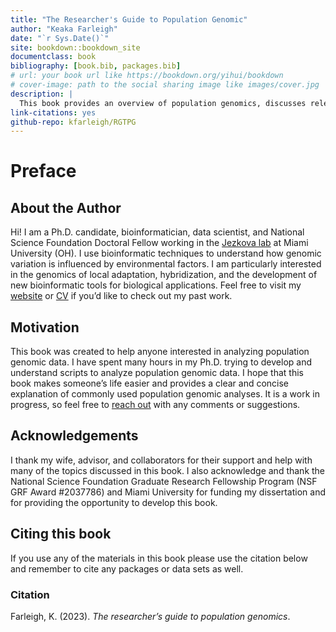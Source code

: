 --- 
title: "The Researcher's Guide to Population Genomic"
author: "Keaka Farleigh"
date: "`r Sys.Date()`"
site: bookdown::bookdown_site
documentclass: book
bibliography: [book.bib, packages.bib]
# url: your book url like https://bookdown.org/yihui/bookdown
# cover-image: path to the social sharing image like images/cover.jpg
description: |
  This book provides an overview of population genomics, discusses relevant statistics, and includes tested tutorials and workflows that can be applied to population genomic datasets.
link-citations: yes
github-repo: kfarleigh/RGTPG
---

# Preface {-}
## About the Author {-}
Hi! I am a Ph.D. candidate, bioinformatician, data scientist, and National Science Foundation Doctoral Fellow working in the [Jezkova lab](https://caloprymnus.com/) at Miami University (OH). I use bioinformatic techniques to understand how genomic variation is influenced by environmental factors. I am particularly interested in the genomics of local adaptation, hybridization, and the development of new bioinformatic tools for biological applications. Feel free to visit my [website](https://kfarleigh.github.io/) or [CV](https://kfarleigh.github.io/CV/KFarleigh_CV_1-13-2023.pdf) if you'd like to check out my past work. 

## Motivation  {-}
This book was created to help anyone interested in analyzing population genomic data. I have spent many hours in my Ph.D. trying to develop and understand scripts to analyze population genomic data. I hope that this book makes someone's life easier and provides a clear and concise explanation of commonly used population genomic analyses. It is a work in progress, so feel free to [reach out](https://kfarleigh.github.io/contact/) with any comments or suggestions.


## Acknowledgements {-}
I thank my wife, advisor, and collaborators for their support and help with many of the topics discussed in this book. I also acknowledge and thank the National Science Foundation Graduate Research Fellowship Program (NSF GRF Award #2037786) and Miami University for funding my dissertation and for providing the opportunity to develop this book.

## Citing this book {-}
If you use any of the materials in this book please use the citation below and remember to cite any packages or data sets as well. 

### Citation {-}
Farleigh, K. (2023). *The researcher's guide to population genomics*. 